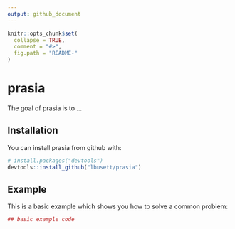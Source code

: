 ```yaml
---
output: github_document
---
```


<!-- README.md is generated from README.Rmd. Please edit that file -->

```r
knitr::opts_chunk$set(
  collapse = TRUE,
  comment = "#>",
  fig.path = "README-"
)
```

# prasia

The goal of prasia is to ...

## Installation

You can install prasia from github with:

```r
# install.packages("devtools")
devtools::install_github("lbusett/prasia")
```

## Example

This is a basic example which shows you how to solve a common problem:

```r
## basic example code
```
